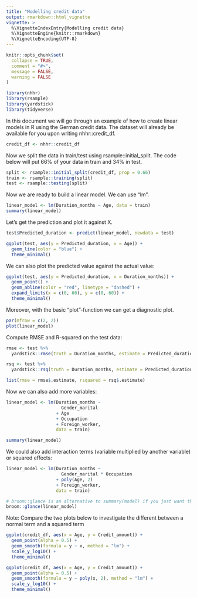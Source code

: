 ```yaml
---
title: "Modelling credit data"
output: rmarkdown::html_vignette
vignette: >
  %\VignetteIndexEntry{Modelling credit data}
  %\VignetteEngine{knitr::rmarkdown}
  %\VignetteEncoding{UTF-8}
---
```


```r
knitr::opts_chunk$set(
  collapse = TRUE,
  comment = "#>",
  message = FALSE,
  warning = FALSE
)
```

```r
library(nhhr)
library(rsample)
library(yardstick)
library(tidyverse)
```

In this document we will go through an example of how to create linear models in R using the German credit data. The dataset will already be available for you upon writing nhhr::credit_df. 

```r
credit_df <- nhhr::credit_df
```

Now we split the data in train/test using rsample::initial_split. The code below will put 66% of your data in train and 34% in test. 

```r
split <- rsample::initial_split(credit_df, prop = 0.66)
train <- rsample::training(split)
test <- rsample::testing(split)
```

Now we are ready to build a linear model. We can use "lm".

```r
linear_model <- lm(Duration_months ~ Age, data = train)
summary(linear_model)
```

Let's get the prediction and plot it against X.  

```r
test$Predicted_duration <- predict(linear_model, newdata = test)

ggplot(test, aes(y = Predicted_duration, x = Age)) +
  geom_line(color = "blue") +
  theme_minimal()

```

We can also plot the predicted value against the actual value:

```r

ggplot(test, aes(y = Predicted_duration, x = Duration_months)) +
  geom_point() +
  geom_abline(color = "red", linetype = "dashed") +
  expand_limits(x = c(0, 60), y = c(0, 60)) +
  theme_minimal()
```

Moreover, with the basic "plot"-function we can get a diagnostic plot.

```r
par(mfrow = c(2, 2))
plot(linear_model)
```


Compute RMSE and R-squared on the test data:

```r
rmse <- test %>%
  yardstick::rmse(truth = Duration_months, estimate = Predicted_duration)

rsq <- test %>%
  yardstick::rsq(truth = Duration_months, estimate = Predicted_duration)

list(rmse = rmse$.estimate, rsquared = rsq$.estimate)
```

Now we can also add more variables:

```r
linear_model <- lm(Duration_months ~ 
                     Gender_marital
                   + Age
                   + Occupation
                   + Foreign_worker, 
                   data = train)

summary(linear_model)
```

We could also add interaction terms (variable multiplied by another variable) or squared effects: 

```r
linear_model <- lm(Duration_months ~ 
                     Gender_marital * Occupation
                   + poly(Age, 2)
                   + Foreign_worker, 
                   data = train)

# broom::glance is an alternative to summary(model) if you just want the overall results formatted in a nice table
broom::glance(linear_model)
```

Note: Compare the two plots below to investigate the different between a normal term and a squared term

```r
ggplot(credit_df, aes(x = Age, y = Credit_amount)) +
  geom_point(alpha = 0.5) +
  geom_smooth(formula = y ~ x, method = "lm") +
  scale_y_log10() +
  theme_minimal()

ggplot(credit_df, aes(x = Age, y = Credit_amount)) +
  geom_point(alpha = 0.5) +
  geom_smooth(formula = y ~ poly(x, 2), method = "lm") +
  scale_y_log10() +
  theme_minimal()
```

